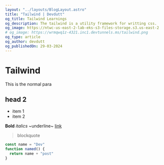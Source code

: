 ```yaml
---
layout: "../layouts/BlogLayout.astro"
title: "Tailwind | Devdutt"
og_title: Tailwind Learnings
og_description: The tailwind is a utility framework for writting css. 
og_image: https://ntwc-us-east-2-lab-eks-s3-files-storage.s3.us-east-2.amazonaws.com/user-656842edcffc99001340a41c//file_1711619418257_aa.jpg
# og_image: https://wrmqwq1z-4321.inc1.devtunnels.ms/tailwind.png
og_type: article
og_author: devdutt
og_publishedOn: 29-03-2024
---
```


# Tailwind 

This is the normal para

## head 2

- item 1
- item 2

**Bold** *italics* ~underline~ [link](https://google.com)

> blockquote


```js
const name = "Dev"
function named() {
  return name + "post"
}
```